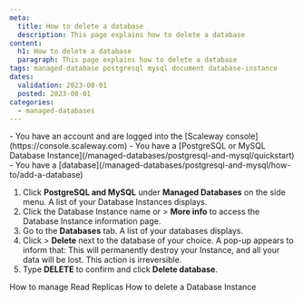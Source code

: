 ```yaml
---
meta:
  title: How to delete a database
  description: This page explains how to delete a database
content:
  h1: How to delete a database
  paragraph: This page explains how to delete a database
tags: managed-database postgresql mysql document database-instance
dates:
  validation: 2023-08-01
  posted: 2023-08-01
categories:
  - managed-databases
---
```



<Macro id="iam-requirements" />

<Message type="requirement">
  - You have an account and are logged into the [Scaleway console](https://console.scaleway.com)
  - You have a [PostgreSQL or MySQL Database Instance](/managed-databases/postgresql-and-mysql/quickstart)
  - You have a [database](/managed-databases/postgresql-and-mysql/how-to/add-a-database)
</Message>

1. Click **PostgreSQL and MySQL** under **Managed Databases** on the side menu. A list of your Database Instances displays.
2. Click the Database Instance name or <Icon name="more" /> > **More info** to access the Database Instance information page.
3. Go to the **Databases** tab. A list of your databases displays.
4. Click <Icon name="more" /> > **Delete** next to the database of your choice. A pop-up appears to inform that:
    <Message type="important">
      This will permanently destroy your Instance, and all your data will be lost. This action is irreversible.
    </Message>
5. Type **DELETE** to confirm and click **Delete database**.


<Navigation title="See Also">
  <PreviousButton to="/managed-databases/postgresql-and-mysql/how-to/manage-read-replica">How to manage Read Replicas</PreviousButton>
  <NextButton to="/managed-databases/postgresql-and-mysql/how-to/delete-a-database">How to delete a Database Instance</NextButton>
</Navigation>